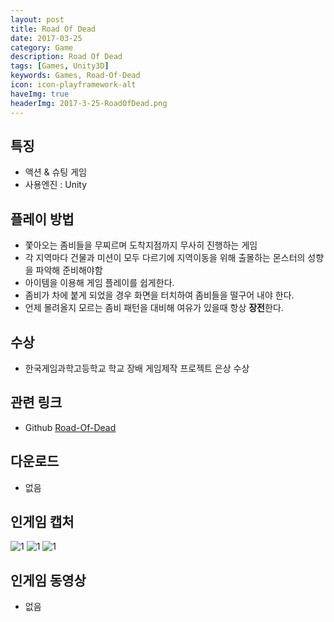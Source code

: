 ```yaml
---
layout: post
title: Road Of Dead
date: 2017-03-25
category: Game
description: Road Of Dead
tags: [Games, Unity3D]
keywords: Games, Road-Of-Dead
icon: icon-playframework-alt
haveImg: true
headerImg: 2017-3-25-RoadOfDead.png
---
```


## 특징

- 액션 & 슈팅 게임
- 사용엔진 : Unity

## 플레이 방법

- 쫓아오는 좀비들을 무찌르며 도착지점까지 무사히 진행하는 게임
- 각 지역마다 건물과 미션이 모두 다르기에 지역이동을 위해 출몰하는 몬스터의 성향을 파악해 준비해야함
- 아이템을 이용해 게임 플레이를 쉽게한다.
- 좀비가 차에 붙게 되었을 경우 화면을 터치하여 좀비들을 떨구어 내야 한다.
- 언제 몰려올지 모르는 좀비 패턴을 대비해 여유가 있을때 항상 **장전**한다.

## 수상

- 한국게임과학고등학교 학교 장배 게임제작 프로젝트 은상 수상

## 관련 링크

- Github [Road-Of-Dead](https://github.com/GanZinam/Road-Of-Dead)

## 다운로드

- 없음

## 인게임 캡처

![1](/img/2017-3-25-RoadOfDead/1.png)
![1](/img/2017-3-25-RoadOfDead/2.png)
![1](/img/2017-3-25-RoadOfDead/3.png)

## 인게임 동영상

- 없음
